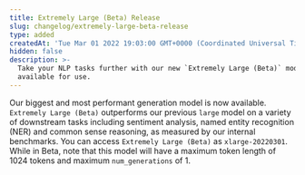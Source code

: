```yaml
---
title: Extremely Large (Beta) Release
slug: changelog/extremely-large-beta-release
type: added
createdAt: 'Tue Mar 01 2022 19:03:00 GMT+0000 (Coordinated Universal Time)'
hidden: false
description: >-
  Take your NLP tasks further with our new `Extremely Large (Beta)` model, now
  available for use.
---
```

Our biggest and most performant generation model is now available. `Extremely Large (Beta)` outperforms our previous `large` model on a variety of downstream tasks including sentiment analysis, named entity recognition (NER) and common sense reasoning, as measured by our internal benchmarks. You can access `Extremely Large (Beta)` as `xlarge-20220301`. While in Beta, note that this model will have a maximum token length of 1024 tokens and maximum `num_generations` of 1.
